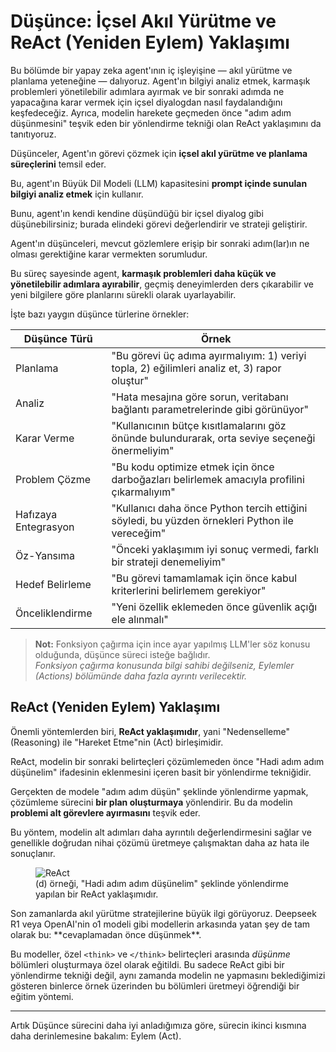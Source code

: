 # Düşünce: İçsel Akıl Yürütme ve ReAct (Yeniden Eylem) Yaklaşımı

<Tip> 
Bu bölümde bir yapay zeka agent'ının iç işleyişine — akıl yürütme ve planlama yeteneğine — dalıyoruz. Agent'ın bilgiyi analiz etmek, karmaşık problemleri yönetilebilir adımlara ayırmak ve bir sonraki adımda ne yapacağına karar vermek için içsel diyalogdan nasıl faydalandığını keşfedeceğiz. Ayrıca, modelin harekete geçmeden önce "adım adım düşünmesini" teşvik eden bir yönlendirme tekniği olan ReAct yaklaşımını da tanıtıyoruz.
</Tip>

Düşünceler, Agent'ın görevi çözmek için **içsel akıl yürütme ve planlama süreçlerini** temsil eder.

Bu, agent'ın Büyük Dil Modeli (LLM) kapasitesini **prompt içinde sunulan bilgiyi analiz etmek** için kullanır.

Bunu, agent'ın kendi kendine düşündüğü bir içsel diyalog gibi düşünebilirsiniz; burada elindeki görevi değerlendirir ve strateji geliştirir.

Agent'ın düşünceleri, mevcut gözlemlere erişip bir sonraki adım(lar)ın ne olması gerektiğine karar vermekten sorumludur.

Bu süreç sayesinde agent, **karmaşık problemleri daha küçük ve yönetilebilir adımlara ayırabilir**, geçmiş deneyimlerden ders çıkarabilir ve yeni bilgilere göre planlarını sürekli olarak uyarlayabilir.

İşte bazı yaygın düşünce türlerine örnekler:

| Düşünce Türü        | Örnek |
|---------------------|-------|
| Planlama            | "Bu görevi üç adıma ayırmalıyım: 1) veriyi topla, 2) eğilimleri analiz et, 3) rapor oluştur" |
| Analiz              | "Hata mesajına göre sorun, veritabanı bağlantı parametrelerinde gibi görünüyor" |
| Karar Verme         | "Kullanıcının bütçe kısıtlamalarını göz önünde bulundurarak, orta seviye seçeneği önermeliyim" |
| Problem Çözme       | "Bu kodu optimize etmek için önce darboğazları belirlemek amacıyla profilini çıkarmalıyım" |
| Hafızaya Entegrasyon| "Kullanıcı daha önce Python tercih ettiğini söyledi, bu yüzden örnekleri Python ile vereceğim" |
| Öz-Yansıma          | "Önceki yaklaşımım iyi sonuç vermedi, farklı bir strateji denemeliyim" |
| Hedef Belirleme     | "Bu görevi tamamlamak için önce kabul kriterlerini belirlemem gerekiyor" |
| Önceliklendirme     | "Yeni özellik eklemeden önce güvenlik açığı ele alınmalı" |

> **Not:** Fonksiyon çağırma için ince ayar yapılmış LLM'ler söz konusu olduğunda, düşünce süreci isteğe bağlıdır.  
> *Fonksiyon çağırma konusunda bilgi sahibi değilseniz, Eylemler (Actions) bölümünde daha fazla ayrıntı verilecektir.*

## ReAct (Yeniden Eylem) Yaklaşımı

Önemli yöntemlerden biri, **ReAct yaklaşımıdır**, yani "Nedenselleme" (Reasoning) ile "Hareket Etme"nin (Act) birleşimidir.

ReAct, modelin bir sonraki belirteçleri çözümlemeden önce "Hadi adım adım düşünelim" ifadesinin eklenmesini içeren basit bir yönlendirme tekniğidir.

Gerçekten de modele "adım adım düşün" şeklinde yönlendirme yapmak, çözümleme sürecini **bir plan oluşturmaya** yönlendirir. Bu da modelin **problemi alt görevlere ayırmasını** teşvik eder.

Bu yöntem, modelin alt adımları daha ayrıntılı değerlendirmesini sağlar ve genellikle doğrudan nihai çözümü üretmeye çalışmaktan daha az hata ile sonuçlanır.

<figure>
<img src="https://huggingface.co/datasets/agents-course/course-images/resolve/main/en/unit1/ReAct.png" alt="ReAct"/>
<figcaption>(d) örneği, "Hadi adım adım düşünelim" şeklinde yönlendirme yapılan bir ReAct yaklaşımıdır.
</figcaption>
</figure>

<Tip>
Son zamanlarda akıl yürütme stratejilerine büyük ilgi görüyoruz. Deepseek R1 veya OpenAI'nin o1 modeli gibi modellerin arkasında yatan şey de tam olarak bu: **cevaplamadan önce düşünmek**.

Bu modeller, özel `<think>` ve `</think>` belirteçleri arasında _düşünme_ bölümleri oluşturmaya özel olarak eğitildi. Bu sadece ReAct gibi bir yönlendirme tekniği değil, aynı zamanda modelin ne yapmasını beklediğimizi gösteren binlerce örnek üzerinden bu bölümleri üretmeyi öğrendiği bir eğitim yöntemi.
</Tip>

--- 
Artık Düşünce sürecini daha iyi anladığımıza göre, sürecin ikinci kısmına daha derinlemesine bakalım: Eylem (Act).
